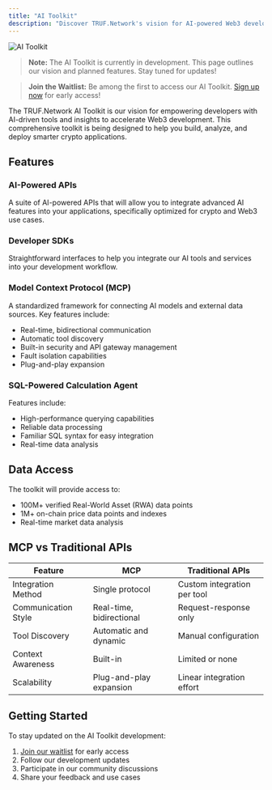 ```yaml
---
title: "AI Toolkit"
description: "Discover TRUF.Network's vision for AI-powered Web3 development tools."
---
```


![AI Toolkit](/images/ai-toolkit.png)

> **Note:** The AI Toolkit is currently in development. This page outlines our vision and planned features. Stay tuned for updates!

> **Join the Waitlist:** Be among the first to access our AI Toolkit. [Sign up now](https://truf.network/ai-toolkit) for early access!

The TRUF.Network AI Toolkit is our vision for empowering developers with AI-driven tools and insights to accelerate Web3 development. This comprehensive toolkit is being designed to help you build, analyze, and deploy smarter crypto applications.

## Features

### AI-Powered APIs

A suite of AI-powered APIs that will allow you to integrate advanced AI features into your applications, specifically optimized for crypto and Web3 use cases.

### Developer SDKs

Straightforward interfaces to help you integrate our AI tools and services into your development workflow.

### Model Context Protocol (MCP)

A standardized framework for connecting AI models and external data sources. Key features include:

- Real-time, bidirectional communication
- Automatic tool discovery
- Built-in security and API gateway management
- Fault isolation capabilities
- Plug-and-play expansion

### SQL-Powered Calculation Agent

Features include:

- High-performance querying capabilities
- Reliable data processing
- Familiar SQL syntax for easy integration
- Real-time data analysis

## Data Access

The toolkit will provide access to:

- 100M+ verified Real-World Asset (RWA) data points
- 1M+ on-chain price data points and indexes
- Real-time market data analysis

## MCP vs Traditional APIs

| Feature             | MCP                      | Traditional APIs            |
| ------------------- | ------------------------ | --------------------------- |
| Integration Method  | Single protocol          | Custom integration per tool |
| Communication Style | Real-time, bidirectional | Request-response only       |
| Tool Discovery      | Automatic and dynamic    | Manual configuration        |
| Context Awareness   | Built-in                 | Limited or none             |
| Scalability         | Plug-and-play expansion  | Linear integration effort   |

## Getting Started

To stay updated on the AI Toolkit development:

1. [Join our waitlist](https://truf.network/ai-toolkit) for early access
2. Follow our development updates
3. Participate in our community discussions
4. Share your feedback and use cases
